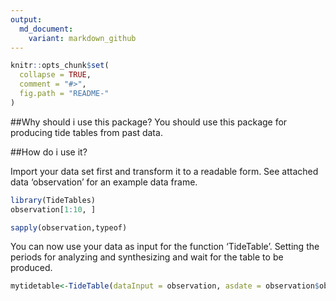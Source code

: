 ```yaml
---
output:
  md_document:
    variant: markdown_github
---
```


<!-- README.md is generated from README.Rmd. Please edit that file -->

```r
knitr::opts_chunk$set(
  collapse = TRUE,
  comment = "#>",
  fig.path = "README-"
)
```
##Why should i use this package?
You should use this package for producing tide tables from past data.

##How do i use it?

Import your data set first and transform it to a readable form. See attached data 'observation' for an example data frame.
```r
library(TideTables)
observation[1:10, ]

sapply(observation,typeof)

```
You can now use your data as input for the function 'TideTable'. Setting the periods for analyzing and synthesizing and wait for the table to be produced.

```r
mytidetable<-TideTable(dataInput = observation, asdate = observation$observation_date[1], astime ="00:00:00", aedate= "1991/05/01", aetime = "00:00:00", ssdate = "2010/01/01", sstime = "00:00:00", sedate = "2011/01/01", setime = "00:00:00")

```